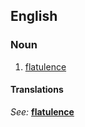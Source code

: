 ==English==

===Noun===
{{en-noun|-}}

# [[flatulence]]

====Translations====
{{top}}
''See:'' '''[[flatulence]]'''
{{bottom}}